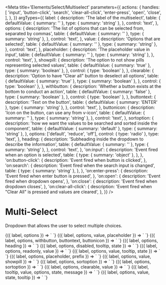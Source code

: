 
<Meta
  title='Elements/Select/Multiselect'
  parameters={{
    actions: {
      handles: [
        'input',
        'button-click',
        'search',
        'clear-all-click',
        'enter-press',
        'open',
        'close',
      ],
    },
  }}
  argTypes={{
    label: {
      description: 'The label of the multiselect',
      table: {
        defaultValue: { summary: '' },
        type: { summary: 'string' },
      },
      control: 'text',
    },
    options: {
      description:
        'The list of options that can be selected from, separated by commas',
      table: {
        defaultValue: { summary: '' },
        type: { summary: 'string' },
      },
      control: 'text',
    },
    value: {
      description: 'Options that are selected',
      table: {
        defaultValue: { summary: '' },
        type: { summary: 'string' },
      },
      control: 'text',
    },
    placeholder: {
      description: 'The placeholder value in input',
      table: {
        defaultValue: { summary: '' },
        type: { summary: 'string' },
      },
      control: 'text',
    },
    showpill: {
      description: 'The option to not show pills representing selected values',
      table: {
        defaultValue: { summary: 'true' },
        type: { summary: 'boolean' },
      },
      control: { type: 'boolean' },
    },
    clearable: {
      description: 'Option to have "Clear all" button to deselect all options',
      table: {
        defaultValue: { summary: 'true' },
        type: { summary: 'boolean' },
      },
      control: { type: 'boolean' },
    },
    withbutton: {
      description: 'Whether a button exists at the bottom to conduct an action',
      table: {
        defaultValue: { summary: 'false' },
        type: { summary: 'boolean' },
      },
      control: { type: 'boolean' },
    },
    buttontext: {
      description: 'Text on the button',
      table: {
        defaultValue: { summary: 'ENTER' },
        type: { summary: 'string' },
      },
      control: 'text',
    },
    buttonicon: {
      description: 'Icon on the button, can use any from v-icon',
      table: {
        defaultValue: { summary: '' },
        type: { summary: 'string' },
      },
      control: 'text',
    },
    sortoption: {
      description:
        'how we want the values to be searched and sorted inside the component',
      table: {
        defaultValue: { summary: 'default' },
        type: { summary: 'string' },
      },
      options: ['default', 'reduce', 'off'],
      control: { type: 'radio' },
      type: 'text',
    },
    heading: {
      description: 'Subheading inside the dropdown to describe the information',
      table: {
        defaultValue: { summary: '' },
        type: { summary: 'string' },
      },
      control: 'text',
    },
    'on:input': {
      description: 'Event fired when an option is selected',
      table: {
        type: { summary: 'object' },
      },
    },
    'on:button-click': {
      description: 'Event fired when button is clicked',
    },
    'on:search': {
      description: 'Event fired when the search input is changed',
      table: {
        type: { summary: 'string' },
      },
    },
    'on:enter-press': {
      description: 'Event fired when enter button is pressed',
    },
    'on:open': {
      description: 'Event fired when dropdown opens',
    },
    'on:close': {
      description: 'Event fired when dropdown closes',
    },
    'on:clear-all-click': {
      description:
        'Event fired when "Clear All" is pressed and values are cleared',
    },
  }}
/>

# Multi-Select

Dropdown that allows the user to select multiple choices.

<Canvas>
  <Story
    name='Default'
    args={{
      label: 'Default multiselect',
      options: 'happy, sad, angry',
    }}
  >
    {({ label, options }) => `
      <v-multiselect
        label='${label}'
        options='${options}'
      />
    `}
  </Story>
</Canvas>

<Canvas>
  <Story
    name='With value and placeholder'
    args={{
      label: 'With value and placeholder',
      options: 'Option 1, Option 2, Option 3',
      value: 'Option 1, Option 3',
      placeholder: 'Some placeholder...',
    }}
  >
    {({ label, options, value, placeholder }) => `
<v-multiselect
  label='${label}'
  options='${options}'
  value='${value}'
  placeholder='${placeholder}'
/>
    `}
  </Story>
</Canvas>

<Canvas>
  <Story
    name='With button'
    args={{
      label: 'With button',
      options: 'Photo 1, Photo 2, Photo 3',
      withbutton: 'true',
      buttontext: 'TAKE PHOTO',
      buttonicon: 'camera-outline',
    }}
  >
    {({ label, options, withbutton, buttontext, buttonicon }) => `
<v-multiselect
  label='${label}'
  options='${options}'
  withbutton='${withbutton}'
  buttontext='${buttontext}'
  buttonicon='${buttonicon}'
/>
    `}
  </Story>
</Canvas>

<Canvas>
  <Story
    name='With heading'
    args={{
      label: 'With heading',
      options: 'a1, a2, a3, a4',
      heading: 'A Values',
    }}
  >
    {({ label, options, heading }) => `
<v-multiselect
  label='${label}'
  options='${options}'
  heading='${heading}'
/>
    `}
  </Story>
</Canvas>

<Canvas>
  <Story
    name='Disabled'
    args={{
      label: 'Your options',
      options: 'Option 1, Option 2, Option 3',
      disabled: 'true',
      tooltip: 'This is disabled.',
      state: 'error',
    }}
  >
    {({ label, options, disabled, tooltip, state }) => `
<v-multiselect
  label='${label}'
  options='${options}'
  disabled='${disabled}'
  tooltip='${tooltip}'
  state='${state}'
/>
    `}
  </Story>
</Canvas>

<Canvas>
  <Story
    name='Readonly'
    args={{
      label: 'Your options',
      options: 'Option 1, Option 2, Option 3',
      readonly: 'true',
      value: 'Option 1, Option 2',
    }}
  >
    {({ label, options, readonly, value }) => `
<v-multiselect
  label='${label}'
  options='${options}'
  readonly='${readonly}'
  value='${value}'
/>
    `}
  </Story>
</Canvas>

<Canvas>
  <Story
    name='With tooltip'
    args={{
      label: 'With tooltip',
      options: 'Option 1, Option 2, Option 3',
      value: 'Option',
      tooltip: 'Warning: these options may not be your only options.',
      state: 'warn',
    }}
  >
    {({ label, options, value, tooltip, state }) => `
<v-multiselect
  label='${label}'
  options='${options}'
  value='${value}'
  tooltip='${tooltip}'
  state='${state}'
/>
    `}
  </Story>
</Canvas>

<Canvas>
  <Story
    name='With prefix'
    args={{
      label: 'Options with prefixes',
      options: gpioOptions,
      placeholder: 'Select...',
      prefix: 'true',
    }}
  >
    {({ label, options, placeholder, prefix }) => `
<v-multiselect
  label='${label}'
  options='${options}'
  placeholder='${placeholder}'
  prefix='${prefix}'
/>
    `}
  </Story>
</Canvas>

<Canvas>
  <Story
    name='Hide pills'
    args={{
      label: 'Hide pills',
      options: 'Bob, Sally, Jimothy, Raechel, Apple, Andy, Robert',
      value: 'Jimothy, Apple',
      showpill: 'false',
    }}
  >
    {({ label, options, value, showpill }) => `
<v-multiselect
  label='${label}'
  options='${options}'
  value='${value}'
  showpill='${showpill}'
/>
    `}
  </Story>
</Canvas>

<Canvas>
  <Story
    name='Reduce search'
    args={{
      label: 'Reduce search',
      options: 'hello, hi, yo, halo',
      sortoption: 'reduce',
    }}
  >
    {({ label, options, sortoption }) => `
<v-multiselect
  label='${label}'
  options='${options}'
  sortoption='${sortoption}'
/>
    `}
  </Story>
</Canvas>

<Canvas>
  <Story
    name='Do not search'
    args={{
      label: 'Do not search',
      options: 'hello, hi, yo, halo',
      sortoption: 'off',
    }}
  >
    {({ label, options, sortoption }) => `
<v-multiselect
  label='${label}'
  options='${options}'
  sortoption='${sortoption}'
/>
    `}
  </Story>
</Canvas>

<Canvas>
  <Story
    name='Not clearable'
    args={{
      label: 'Not clearable',
      options: 'hello, hi, yo, halo',
      value: 'hi, halo',
      clearable: 'false',
    }}
  >
    {({ label, options, clearable, value }) => `
<v-multiselect
  label='${label}'
  options='${options}'
  clearable='${clearable}'
  value='${value}'
/>
    `}
  </Story>
</Canvas>

<Canvas>
  <Story
    name='Error'
    args={{
      label: `Board`,
      value: '',
      state: 'error',
      options: 'hello, hi, yo, halo',
      message: 'Something went wrong.',
    }}
  >
    {({ label, tooltip, value, options, state, message }) => `
<v-multiselect
  label='${label}'
  options='${options}'
  value='${value}'
  state='${state}'
  message='${message}'
/>
    `}
  </Story>
</Canvas>

<Canvas>
  <Story
    name='Warning'
    args={{
      label: `Board`,
      value: '',
      state: 'warn',
      options: 'hello, hi, yo, halo',
      tooltip: 'Uh oh',
    }}
  >
    {({ label, options, value, state, tooltip }) => `
<v-multiselect
  label='${label}'
  options='${options}'
  value='${value}'
  tooltip='${tooltip}'
  state='${state}'
/>
    `}
  </Story>
</Canvas>
